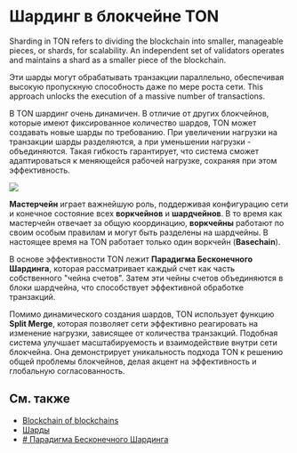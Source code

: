 
# Шардинг в блокчейне TON

Sharding in TON refers to dividing the blockchain into smaller, manageable pieces, or shards, for scalability. An independent set of validators operates and maintains a shard as a smaller piece of the blockchain.

Эти шарды могут обрабатывать транзакции параллельно, обеспечивая высокую пропускную способность даже по мере роста сети. This approach unlocks the execution of a massive number of transactions. 

В TON шардинг очень динамичен. В отличие от других блокчейнов, которые имеют фиксированное количество шардов, TON может создавать новые шарды по требованию. 
При увеличении нагрузки на транзакции шарды разделяются, а при уменьшении нагрузки - объединяются. 
Такая гибкость гарантирует, что система сможет адаптироваться к меняющейся рабочей нагрузке, сохраняя при этом эффективность.

![](/img/docs/blockchain-fundamentals/scheme.png)

**Мастерчейн** играет важнейшую роль, поддерживая конфигурацию сети и конечное состояние всех **воркчейнов** и **шардчейнов**. 
В то время как мастерчейн отвечает за общую координацию, **воркчейны** работают по своим особым правилам и могут быть разделены на шардчейны. 
В настоящее время на TON работает только один воркчейн (**Basechain**).

В основе эффективности TON лежит **Парадигма Бесконечного Шардинга**, которая рассматривает каждый счет как часть собственного "чейна счетов".
Затем эти чейны счетов объединяются в блоки шардчейна, что способствует эффективной обработке транзакций.

Помимо динамического создания шардов, TON использует функцию **Split Merge**, которая позволяет сети эффективно реагировать на изменение нагрузки, зависящее от количества транзакций. Подобная система улучшает масштабируемость и взаимодействие внутри сети блокчейна. Она демонстрирует уникальность подхода TON к решению общей проблемы блокчейнов, делая акцент на эффективность и глобальную согласованность.

## См. также

- [Blockchain of blockchains](/v3/concepts/dive-into-ton/ton-blockchain/blockchain-of-blockchains/)
- [Шарды](/v3/documentation/smart-contracts/shards/shards-intro)
- [# Парадигма Бесконечного Шардинга](/v3/documentation/smart-contracts/shards/infinity-sharding-paradigm)

<Feedback />
